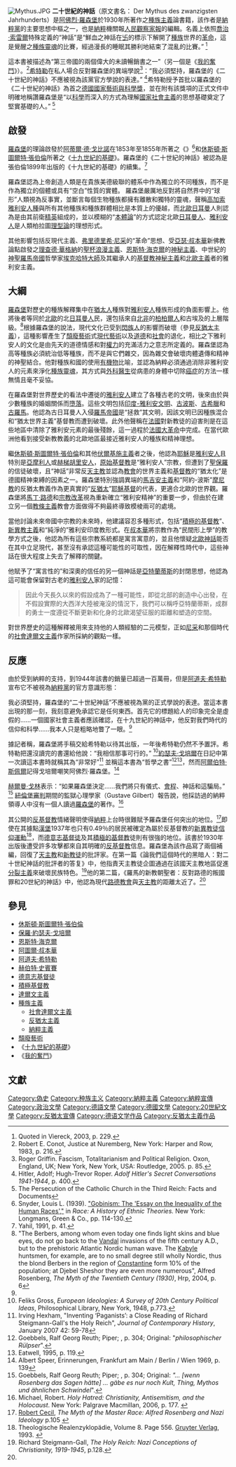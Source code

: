 {{short description|1930 book by Alfred Rosenberg about Nazi ideology}}
{{Multiple issues|
{{Copy edit|time=2020-12-11T15:04:23+00:00}}
{{Rough translation|time=2020-12-11T15:04:23+00:00}}
}}
[[Image:Mythus.JPG|thumb]]
'''二十世紀的神話'''（原文書名： Der Mythus des zwanzigsten Jahrhunderts）是[[阿佛烈·羅森堡|阿佛烈·羅森堡]]於1930年所著作之[[種族主義|種族主義]]論書籍，該作者是[[納粹黨|納粹黨]]的主要思想中樞之一，也是[[纳粹党|納粹]]機關報[[人民觀察家報|人民觀察家報]]的編輯。名義上依照[[喬治·索雷爾|喬治·索雷爾]]特殊定義的“神話”是“鮮血之神話在[[卐|卐]]的標示下解開了[[種族|種族]]世界的[[革命|革命]]，這是覺醒之[[種族靈魂|種族靈魂]]的比賽，經過漫長的睡眠其勝利地結束了混亂的比賽。” <ref>Quoted in Viereck, 2003, p. 229.</ref>

這本書被描述為“第三帝國的兩個偉大的未讀暢銷書之一”（另一個是《[[我的奮鬥|我的奮鬥]]》）。<ref>Robert E. Conot, Justice at Nuremberg, New York: Harper and Row, 1983, p. 216.</ref>[[希特勒|希特勒]]在私人場合反對​​羅森堡的異端學說<ref>Roger Griffin. Fascism, Totalitarianism and Political Religion. Oxon, England, UK; New York, New York, USA: Routledge, 2005. p. 85.</ref>：“我必須堅持，​​羅森堡的《二十世紀的神話》不應被視為該黨官方學說的表達。” <ref name="Hitler, Adolf p. 400">Hitler, Adolf; Hugh-Trevor Roper. ''Adolf Hitler's Secret Conversations 1941-1944'', p. 400.</ref>希特勒授予首批以羅森堡的《二十世紀的神話》為首之[[德國國家藝術與科學獎|德國國家藝術與科學獎]]，並在附有該獎項的正式文件中明確地稱讚羅森堡是“以[[科學|科學]]而深入的方式為理解[[國家社會主義|國家社會主義]]的思想基礎奠定了堅實基礎的人。” <ref>The Persecution of the Catholic Church in the Third Reich: Facts and Documents</ref>{{Nazism sidebar}}

== 啟發 ==
[[阿佛烈·羅森堡|羅森堡]]的理論啟發於[[阿蒂爾·德·戈比諾|阿蒂爾·德·戈比諾]]在1853年至1855年所著之《{{le|人類種族的不平等隨筆|An Essay on the Inequality of the Human Races|}}》<ref>Snyder, Louis L. (1939). [https://archive.org/stream/racehistoryofmod00snyd#page/114/mode/2up "Gobinism: The 'Essay on the Inequality of the Human Races',"] in ''Race: A History of Ethnic Theories.'' New York: Longmans, Green & Co., pp. 114-130.</ref>和[[休斯頓·斯圖爾特·張伯倫|休斯頓·斯圖爾特·張伯倫]]所著之《[[十九世紀的基礎|十九世紀的基礎]]》。羅森堡的《二十世紀的神話》被認為是張伯倫1899年出版的《十九世紀的基礎》的續集。<ref>Yahil, 1991, p. 41.</ref>

羅森堡認為上帝創造人類是在貴族美德級聯的體系中作為獨立的不同種族，而不是作為獨立的個體或具有“空白”性質的實體。 羅森堡嚴厲地反對將自然界中的“球形”人類視為反事實，並斷言每個生物種族都擁有離散和獨特的靈魂，聲稱[[高加索|高加索]][[雅利安人種|雅利安人種]]與所有其他種族和種族群體相比是本質上的優越，而[[北歐|北歐]][[日耳曼|日耳曼]]人則認為是由其前衛[[精英|精英]]組成的，並以模糊的“[[本體論_(哲學)|本體論]]”的方式認定北歐[[日耳曼人|日耳曼人]]、[[雅利安人|雅利安人]]是人類柏拉圖[[理型論|理型論]]的理想形式。

其他影響包括反現代主義、[[弗里德里希·尼采|弗里德里希·尼采]]的“革命”思想、受[[亞瑟·叔本華|亞瑟·叔本華]]新佛教論點啟發之[[理查德·華格納|理查德·華格納]]的[[聖杯|聖杯]][[浪漫主義|浪漫主義]]、[[恩斯特·海克爾|恩斯特·海克爾]]的[[神秘主義|神秘主義]]、中世紀的[[神聖羅馬帝國|神聖羅馬帝國]]哲學家[[埃克哈特大師|埃克哈特大師]]及其繼承人的[[基督教神秘主義|基督教神秘主義]]和[[北歐主義|北歐主義]]者的雅利安主義。

== 大綱 ==
[[阿佛烈·羅森堡|羅森堡]]對歷史的種族解釋集中在[[猶太人|猶太人]]種族對[[雅利安人|雅利安人]]種族形成的負面影響上。他將後者等同於[[北歐|北歐]]的北[[日耳曼人|日耳曼人]]民，還包括來自[[北非|北非]]的[[柏柏爾人|柏柏爾人]]和古埃及的上層階級。<ref>"The Berbers, among whom even today one finds light skins and blue eyes, do not go back to the [[Vandals|Vandal]] invasions of the fifth century A.D., but to the prehistoric Atlantic Nordic human wave. The [[Kabyle_people|Kabyle]] huntsmen, for example, are to no small degree still wholly Nordic, thus the blond Berbers in the region of [[Constantine,_Algeria|Constantine]] form 10% of the population; at Djebel Sheshor they are even more numerous", Alfred Rosenberg, ''The Myth of the Twentieth Century (1930)'', Hrp, 2004, p. 6</ref>根據羅森堡的說法，現代文化已受到[[閃族人|閃族人]]的影響而破壞（參見[[反猶太主義|反猶太主義]]），這種影響產生了[[頹廢藝術|頹廢藝術]]式[[現代藝術|現代藝術]]以及[[道德|道德]]和[[社會|社會]]的退化，相比之下雅利安人的文化是由先天的道德情感和對[[權力|權力]]的充滿活力之意志所定義的。羅森堡認為高等種族必須統治低等種族，而不是與它們雜交，因為雜交會破壞肉體遺傳和精神的神聖結合。他對種族和國的使用[[有機物|有機物]]比喻，並認為納粹必須通過消除非雅利安人的元素來淨化[[種族靈魂|種族靈魂]]，其方式與[[外科醫生|外科醫生]]從病患的身體中切除[[癌症|癌症]]的方法一樣無情且毫不妥協。

在羅森堡對世界歷史的看法中遷徙的[[雅利安人|雅利安人]]建立了各種古老的文明，後來由於與少數種族的婚姻關係而[[墮落|墮落]]。這些文明包括[[印度-雅利安人|印度-雅利安文明]]、[[古波斯|古波斯]]、[[古希臘|古希臘]]和[[古羅馬|古羅馬]]。他認為古日耳曼人入侵[[羅馬帝國|羅馬帝國]]是“拯救”其文明，因該文明已因種族混合和“猶太世界主義”基督教而遭到破壞。此外他聲稱在[[法國|法國]]對新教徒的迫害則是在這些地區中清除了雅利安元素的最後殘餘，這一過程於[[法國大革命|法國大革命]]中完成。在當代歐洲他看到接受新教教義的北歐地區最接近雅利安人的種族和精神理想。

繼[[休斯頓·斯圖爾特·張伯倫|休斯頓·斯圖爾特·張伯倫]]和其他[[伏爾基施主義|伏爾基施主義]]者之後，他認為[[耶穌|耶穌]]是[[雅利安人|雅利安人]]且特別是[[亞摩利人|亞摩利人]]或[[赫梯|赫梯]][[胡里安人|胡里安人]]，[[原始基督教|原始基督教]]是“雅利安人”宗教，但遭到了[[聖保羅|聖保羅]]的{{le|波林基督教|Pauline Christianity}}信徒破壞，且“神話”非常反[[天主教|天主教]]並認為[[教會|教會]]的世界主義和[[基督教|基督教]]的“猶太化”是德國精神束縛的因素之一。羅森堡特別強調異端的[[馬吉安主義|馬吉安主義]]和“阿約-波斯”[[摩尼教|摩尼教]]的反猶太教義作為更真實的“[[反猶太|反猶太]]”[[耶穌基督|耶穌基督]]的代表，更適合北歐的世界觀。羅森堡將[[馬丁·路德|馬丁·路德]]和[[宗教改革|宗教改革]]視為重新確立“雅利安精神”的重要一步，但由於在建立另一個[[教條主義|教條主義]]教會方面做得不夠最終導致模棱兩可的處境。

當他討論未來帝國中宗教的未來時，他建議容忍多種形式，包括“[[積極的基督教|積極的基督教]]”、[[新異教主義|新異教主義]]和“純淨的”雅利安印度教形式。在[[叔本華|叔本華]]將宗教作為“民間形上學”的教學方式之後，他認為所有這些宗教系統都是寓言寓意的，並且他懷疑[[北歐神話|北歐神話]]能否在其中立足現代，甚至沒有承認這種可能性的可取性，因在解釋性時代中，這些神話在很大程度上失去了解釋的關鍵。

他賦予了“寓言性的”和深奧的信任的另一個神話是[[亞特蘭蒂斯|亞特蘭蒂斯]]的封閉思想，他認為這可能會保留對古老的[[雅利安人|雅利安人]]家的記憶：

<blockquote>因此今天長久以來的假設成為了一種可能性，即從北部的創造中心出發，在不假設實際的大西洋大陸被淹沒的情況下，我們可以稱呼亞特蘭蒂斯，成群的勇士一度遵從不斷更新和化身的北歐渴望征服的距離和塑造的空間。</blockquote>

對世界歷史的這種解釋被用來支持他的人類經驗的二元模型，正如[[尼采|尼采]]和那個時代的[[社會達爾文主義|社會達爾文主義]]作家所採納的觀點一樣。

== 反應 ==
由於受到納粹的支持，到1944年該書的銷量已超過一百萬冊，但是[[阿道夫·希特勒|阿道夫·希特勒]]宣布它不被視為[[納粹黨|納粹黨]]的官方意識形態：

我必須堅持，​​羅森堡的“二十世紀神話”不應被視為黨的正式學說的表達。當這本書出現的那一刻，我刻意避免承認它是任何東西。首先它的標題給人的印象完全是虛假的……一個國家社會主義者應該確認，在十九世紀的神話中，他反對我們時代的信仰和科學……我本人只是粗略地瞥了一眼。<ref name="Hitler, Adolf p. 400"/>

據記者{{le|康拉德·海登|Konrad Heiden|}}稱，羅森堡將手稿交給希特勒以待其出版，一年後希特勒仍然不予置評。希特勒把還沒讀完的書還給他說：“我相信那事可行的。” <ref>Feliks Gross, ''European Ideologies: A Survey of 20th Century Political Ideas'', Philosophical Library, New York, 1948, p.773.</ref>[[約瑟夫·戈培爾|約瑟夫·戈培爾]]在日記中第一次讀這本書時就稱其為“非常好”<ref>Irving Hexham, "Inventing ‘Paganists’: a Close Reading of Richard Steigmann-Gall's the Holy Reich", ''Journal of Contemporary History'', January 2007 42: 59-78</ref> 並稱這本書為“哲學之書”<ref>Goebbels, Ralf Georg Reuth; Piper; {{ISBN|3-492-03183-8}}, p. 304; Original: "''philosophischer Rülpser''".</ref><ref>Eatwell, 1995, p. 119.</ref>，然而[[阿爾伯特·斯佩爾|阿爾伯特·斯佩爾]]記得戈培爾嘲笑阿佛烈·羅森堡。<ref>Albert Speer, Erinnerungen, Frankfurt am Main / Berlin / Wien 1969, p. 139</ref> 

[[赫爾曼·戈林|赫爾曼·戈林]]表示：“如果羅森堡決定……我們將只有儀式、[[庭_(機關)|會程]]、神話和這騙局。” <ref>Goebbels, Ralf Georg Reuth; Piper; {{ISBN|3-492-03183-8}}, p. 304; Original: ''"... [wenn Rosenberg das Sagen hätte] ... gäbe es nur noch Kult, Thing, Mythos und ähnlichen Schwindel''".</ref>  [[紐倫堡審判|紐倫堡審判]]期間的監獄心理學家{{le|古斯塔夫·吉爾伯特|Gustave Gilbert|}}（Gustave Gilbert）報告說，他採訪過的納粹領導人中沒有一個人讀過[[阿佛烈·羅森堡|羅森堡]]的著作。<ref>Michael, Robert. ''Holy Hatred: Christianity, Antisemitism, and the Holocaust''. New York: Palgrave Macmillan, 2006, p. 177. {{ISBN|0230601987}}</ref>

其公開的[[反基督教|反基督教]]情緒聲明使得[[纳粹党|納粹]]上台時很難賦予羅森堡任何突出的地位。<ref>[[Robert_Cecil_(British_diplomat)|Robert Cecil]], ''The Myth of the Master Race: Alfred Rosenberg and Nazi Ideology'' p.105 {{ISBN|0-396-06577-5}}</ref>即使在其據點[[漢堡|漢堡]]1937年也只有0.49％的居民被確定為屬於反基督教的[[新異教主義|新異教徒信仰運動]]<ref>Theologische Realenzyklopädie, Volume 8. Page 556. [[Walter_de_Gruyter|Gruyter Verlag]], 1993. {{ISBN|978-3-11-013898-6}}</ref>，而[[德意志基督徒|德意志基督徒]]及其[[積極的基督教|積極的基督教]]徒則有很強的地位。該書於1930年出版後遭受許多攻擊都來自其明確的[[反基督教|反基督教]]信息。羅森堡為該作品寫了兩個補編，回復了[[天主教|天主教]]和[[新教徒|新教徒]]的批評家。在第一篇《論我們這個時代的黑暗人：對二十世紀神話的批評者的答复》中，他指責天主教徒企圖通過在該國天主教地區促進[[分裂主義|分裂主義]]來破壞民族特色。<ref name = "rich">Richard Steigmann-Gall, ''The Holy Reich: Nazi Conceptions of Christianity, 1919-1945'', p.128.</ref>他的第二篇，《羅馬的新教朝聖者：反對路德的叛國罪和20世紀的神話》中，他認為現代[[路德教會|路德教會]]與[[天主教|天主教]]的距離太近了。<ref name = "rich"/>

== 參見 ==
* [[休斯頓·斯圖爾特·張伯倫|休斯頓·斯圖爾特·張伯倫]]
* [[戈培爾|保羅·約瑟夫·戈培爾]]
* [[恩斯特·海克爾|恩斯特·海克爾]]
* [[阿圖爾·叔本華|阿圖爾·叔本華]]
* [[阿道夫·希特勒|阿道夫·希特勒]]
* [[赫伯特·史賓賽|赫伯特·史賓賽]]
* [[德意志基督徒|德意志基督徒]]
* [[積極基督教|積極基督教]]
* [[達爾文主義|達爾文主義]]
* [[種族主義|種族主義]]
** [[社會達爾文主義|社會達爾文主義]]
** [[反猶太主義|反猶太主義]]
** [[納粹主義|納粹主義]]
* [[頹廢藝術|頹廢藝術]]
* 《[[十九世紀的基礎|十九世紀的基礎]]》
* 《[[我的奮鬥|我的奮鬥]]》

== 文獻 ==

{{Reflist|30em}}
{{納粹黨}}
{{种族的划分}}
{{社会与政治哲学}}


[[Category:偽史|Category:偽史]]
[[Category:种族主义|Category:种族主义]]
[[Category:納粹主義|Category:納粹主義]]
[[Category:納粹宣傳|Category:納粹宣傳]]
[[Category:政治文學|Category:政治文學]]
[[Category:德語文學|Category:德語文學]]
[[Category:德國文學|Category:德國文學]]
[[Category:20世紀文學|Category:20世紀文學]]
[[Category:反猶太宣傳|Category:反猶太宣傳]]
[[Category:德语文学作品|Category:德语文学作品]]
[[Category:反猶太主義作品|Category:反猶太主義作品]]